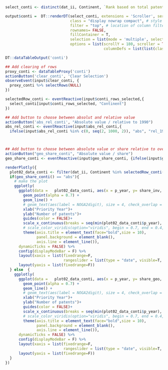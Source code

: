 ```r

select_conti <- distinct(dat_ii, Continent, `Rank based on total patents`)  %>% na.omit()

output$conti =  DT::renderDT(select_conti, extensions = 'Scroller', server = F,
                             class = "display nowrap compact", # style
                             filter = "top", # location of column filters
                             rownames= FALSE,
                             fillContainer = T,
                             selection = list(mode = 'multiple', selected = which(select_conti$Continent %in% c("Europe"))),
                             options = list(scrollY = 180, scroller = TRUE, dom = 't', scrollX= T,
                                            columnDefs = list(list(className = 'dt-center', targets = 1))))

DT::dataTableOutput('conti')

## Add clearing of rows
proxy_conti <- dataTableProxy('conti')
actionButton('clear_conti', 'Clear Selection')
observeEvent(input$clear_conti, {
  proxy_conti %>% selectRows(NULL)
})

selectedRow_conti <- eventReactive(input$conti_rows_selected,{
  select_conti[input$conti_rows_selected, "Continent"]
})

## Add button to choose between absolut and relative value
actionButton('abs_rel_conti', "Absolute value / relative to 1990")
abs_rel_conti <- eventReactive(input$abs_rel_conti,{
  ifelse(input$abs_rel_conti %in% c(0, seq(2, 1000, 2)), "abs", "rel_1990")}, ignoreNULL = FALSE)



## Add button to choose between absolute value or share relative to overall patents for a given year
actionButton("geo_share_conti", "Absolute value / share")
geo_share_conti <- eventReactive(input$geo_share_conti, {ifelse(input$geo_share_conti %in% c(0, seq(2, 1000, 2)), "abs", "rel")}, ignoreNULL = FALSE)

renderPlotly({
  plot02_data_conti <- filter(dat_ii, Continent %in% selectedRow_conti()  & abs_rel %in% abs_rel_conti())
  if(geo_share_conti() == "abs"){
    # make the plot
    ggplotly(
      ggplot(data =   plot02_data_conti, aes(x = p_year, y= share_inv, color = geo, shape = geo)) +
        geom_point(alpha = 0.7) +
        geom_line() +
        # geom_text(aes(label = NOGA2digit), size = 4, check_overlap = FALSE, position = position_nudge(y = +0.1))+
        xlab("Priority Year")+
        ylab("Number of patents")+
        guides(color = FALSE)+
        scale_x_continuous(breaks = seq(min(plot02_data_conti$p_year), max(plot02_data_conti$p_year), by = 5)) +
        # scale_color_viridis(option="viridis", begin = 0.7, end = 0.4, discrete = FALSE, name = "None")+
        theme(axis.title = element_text(face="bold",size = 10),
              panel.background = element_blank(),
              axis.line = element_line()), 
      dynamicTicks = FALSE) %>%
      config(displayModeBar = F) %>%
      layout(xaxis = list(fixedrange=F, 
                          rangeslider = list(type = "date", visible=T, thickness=0.1))) %>%
      layout(yaxis = list(fixedrange=F)) 
  } else  {
    ggplotly(
      ggplot(data =   plot02_data_conti, aes(x = p_year, y= share_geo, color = geo, shape = geo)) +
        geom_point(alpha = 0.7) +
        geom_line() +
        # geom_text(aes(label = NOGA2digit), size = 4, check_overlap = FALSE, position = position_nudge(y = +0.1))+
        xlab("Priority Year")+
        ylab("Number of patents")+
        guides(color = FALSE)+
        scale_x_continuous(breaks = seq(min(plot02_data_conti$p_year), max(plot02_data_conti$p_year), by = 5)) +
        # scale_color_viridis(option="viridis", begin = 0.7, end = 0.4, discrete = FALSE, name = "None")+
        theme(axis.title = element_text(face="bold",size = 10),
              panel.background = element_blank(),
              axis.line = element_line()), 
      dynamicTicks = FALSE) %>%
      config(displayModeBar = F) %>%
      layout(xaxis = list(fixedrange=F, 
                          rangeslider = list(type = "date", visible=T, thickness=0.1))) %>%
      layout(yaxis = list(fixedrange=F)) 
  }
})


```
